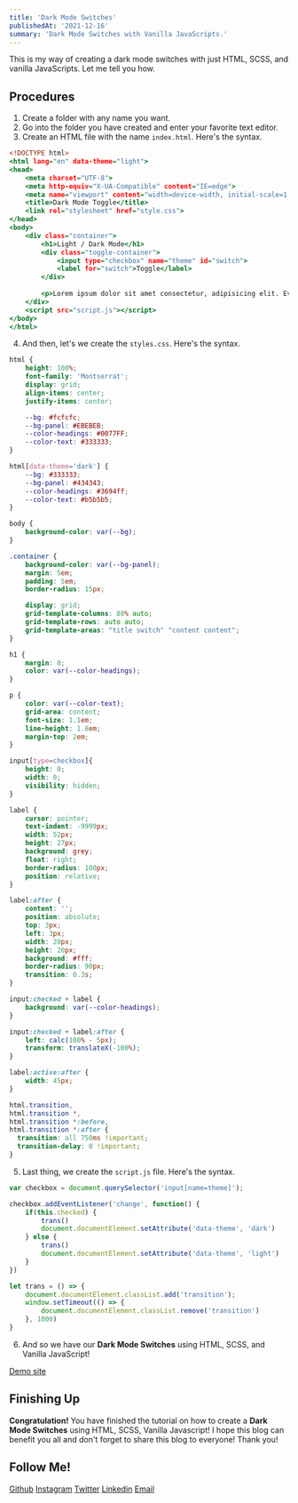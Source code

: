```yaml
---
title: 'Dark Mode Switches'
publishedAt: '2021-12-16'
summary: 'Dark Mode Switches with Vanilla JavaScripts.'
---
```


This is my way of creating a dark mode switches with just HTML, SCSS, and vanilla JavaScripts. Let me tell you how.

## Procedures

1. Create a folder with any name you want.
2. Go into the folder you have created and enter your favorite text editor.
3. Create an HTML file with the name `index.html`. Here's the syntax.

```html:index.html
<!DOCTYPE html>
<html lang="en" data-theme="light">
<head>
    <meta charset="UTF-8">
    <meta http-equiv="X-UA-Compatible" content="IE=edge">
    <meta name="viewport" content="width=device-width, initial-scale=1.0">
    <title>Dark Mode Toggle</title>
    <link rel="stylesheet" href="style.css">
</head>
<body>
    <div class="container">
        <h1>Light / Dark Mode</h1>
        <div class="toggle-container">
            <input type="checkbox" name="theme" id="switch">
            <label for="switch">Toggle</label>
        </div>
        
        <p>Lorem ipsum dolor sit amet consectetur, adipisicing elit. Eveniet adipisci non blanditiis, quod minus, quisquam omnis asperiores et laborum debitis voluptates, sapiente sed tenetur laboriosam commodi itaque impedit possimus aut. Officia excepturi labore nam, qui voluptatem molestiae vero. Cupiditate deserunt maxime aut iste esse velit aliquid provident explicabo totam unde.</p>
    </div>
    <script src="script.js"></script>
</body>
</html>
```

4. And then, let's we create the `styles.css`. Here's the syntax.

```css:style.css
html {
    height: 100%;
    font-family: 'Montserrat';
    display: grid;
    align-items: center;
    justify-items: center;

    --bg: #fcfcfc;
    --bg-panel: #EBEBEB;
    --color-headings: #0077FF;
    --color-text: #333333;
}

html[data-theme='dark'] {
    --bg: #333333;
    --bg-panel: #434343;
    --color-headings: #3694ff;
    --color-text: #b5b5b5;
}

body {
    background-color: var(--bg);
}

.container {
    background-color: var(--bg-panel);
    margin: 5em;
    padding: 5em;
    border-radius: 15px;

    display: grid;
    grid-template-columns: 80% auto;
    grid-template-rows: auto auto;
    grid-template-areas: "title switch" "content content";
}

h1 {
    margin: 0;
    color: var(--color-headings);
}

p {
    color: var(--color-text);
    grid-area: content;
    font-size: 1.1em;
    line-height: 1.8em;
    margin-top: 2em;
}

input[type=checkbox]{
	height: 0;
	width: 0;
	visibility: hidden;
}

label {
	cursor: pointer;
	text-indent: -9999px;
	width: 52px;
	height: 27px;
	background: grey;
	float: right;
	border-radius: 100px;
	position: relative;
}

label:after {
	content: '';
	position: absolute;
	top: 3px;
	left: 3px;
	width: 20px;
	height: 20px;
	background: #fff;
	border-radius: 90px;
	transition: 0.3s;
}

input:checked + label {
	background: var(--color-headings);
}

input:checked + label:after {
	left: calc(100% - 5px);
	transform: translateX(-100%);
}

label:active:after {
	width: 45px;
}

html.transition,
html.transition *,
html.transition *:before,
html.transition *:after {
  transition: all 750ms !important;
  transition-delay: 0 !important;
}
```

5. Last thing, we create the `script.js` file. Here's the syntax.

```js:script.js
var checkbox = document.querySelector('input[name=theme]');

checkbox.addEventListener('change', function() {
    if(this.checked) {
        trans()
        document.documentElement.setAttribute('data-theme', 'dark')
    } else {
        trans()
        document.documentElement.setAttribute('data-theme', 'light')
    }
})

let trans = () => {
    document.documentElement.classList.add('transition');
    window.setTimeout(() => {
        document.documentElement.classList.remove('transition')
    }, 1000)
}
```

6. And so we have our **Dark Mode Switches** using HTML, SCSS, and Vanilla JavaScript!

[Demo site](https://nuflakbrr.github.io/dark-theme-switcher/)

## Finishing Up

**Congratulation!** You have finished the tutorial on how to create a **Dark Mode Switches** using HTML, SCSS, Vanilla Javascript! I hope this blog can benefit you all and don't forget to share this blog to everyone! Thank you!

## Follow Me!

[Github](https://www.github.com/nuflakbrr)
[Instagram](https://www.instagram.com/kbrnugroho)
[Twitter](https://www.twitter.com/nuflakbrr)
[Linkedin](https://www.linkedin.com/public-profile/in/nuflakbrr)
[Email](mailto:naufalakbar378@gmail.com)